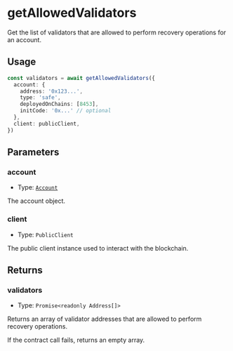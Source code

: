 # getAllowedValidators

Get the list of validators that are allowed to perform recovery operations for an account.

## Usage

```typescript
const validators = await getAllowedValidators({
  account: {
    address: '0x123...',
    type: 'safe',
    deployedOnChains: [8453],
    initCode: '0x...' // optional
  },
  client: publicClient,
})
```

## Parameters

### account

- Type: [`Account`](/module-sdk/glossary/types.mdx#account)

The account object.

### client

- Type: `PublicClient`

The public client instance used to interact with the blockchain.

## Returns

### validators

- Type: `Promise<readonly Address[]>`

Returns an array of validator addresses that are allowed to perform recovery operations.

If the contract call fails, returns an empty array.